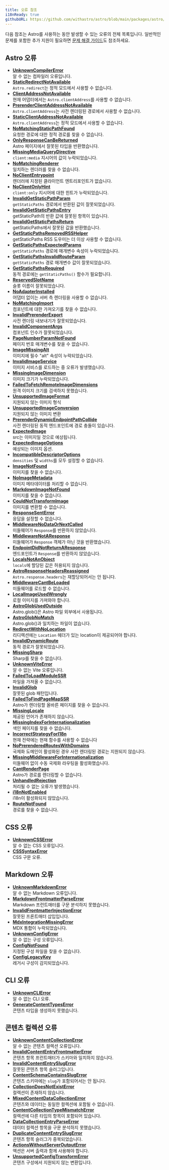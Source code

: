 ```yaml
---
title: 오류 참조
i18nReady: true
githubURL: https://github.com/withastro/astro/blob/main/packages/astro/src/core/errors/errors-data.ts
---
```



다음 참조는 Astro를 사용하는 동안 발생할 수 있는 오류의 전체 목록입니다. 일반적인 문제를 포함한 추가 지원이 필요하면 [문제 해결 가이드](/ko/guides/troubleshooting/)도 참조하세요.

## Astro 오류

- [**UnknownCompilerError**](/ko/reference/errors/unknown-compiler-error/)<br/>알 수 없는 컴파일러 오류입니다.
- [**StaticRedirectNotAvailable**](/ko/reference/errors/static-redirect-not-available/)<br/>`Astro.redirect`는 정적 모드에서 사용할 수 없습니다.
- [**ClientAddressNotAvailable**](/ko/reference/errors/client-address-not-available/)<br/>현재 어댑터에서는 `Astro.clientAddress`를 사용할 수 없습니다.
- [**PrerenderClientAddressNotAvailable**](/ko/reference/errors/prerender-client-address-not-available/)<br/>`Astro.clientAddress`는 사전 렌더링된 경로에서 사용할 수 없습니다.
- [**StaticClientAddressNotAvailable**](/ko/reference/errors/static-client-address-not-available/)<br/>`Astro.clientAddress`는 정적 모드에서 사용할 수 없습니다.
- [**NoMatchingStaticPathFound**](/ko/reference/errors/no-matching-static-path-found/)<br/>요청한 경로에 대한 정적 경로를 찾을 수 없습니다.
- [**OnlyResponseCanBeReturned**](/ko/reference/errors/only-response-can-be-returned/)<br/>Astro 페이지에서 잘못된 타입을 반환했습니다.
- [**MissingMediaQueryDirective**](/ko/reference/errors/missing-media-query-directive/)<br/>`client:media` 지시어의 값이 누락되었습니다.
- [**NoMatchingRenderer**](/ko/reference/errors/no-matching-renderer/)<br/>일치하는 렌더러를 찾을 수 없습니다.
- [**NoClientEntrypoint**](/ko/reference/errors/no-client-entrypoint/)<br/>렌더러에 지정된 클라이언트 엔트리포인트가 없습니다.
- [**NoClientOnlyHint**](/ko/reference/errors/no-client-only-hint/)<br/>`client:only` 지시어에 대한 힌트가 누락되었습니다.
- [**InvalidGetStaticPathParam**](/ko/reference/errors/invalid-get-static-path-param/)<br/>`getStaticPaths` 경로에서 반환된 값이 잘못되었습니다.
- [**InvalidGetStaticPathsEntry**](/ko/reference/errors/invalid-get-static-paths-entry/)<br/>getStaticPath의 반환 값에 잘못된 항목이 있습니다.
- [**InvalidGetStaticPathsReturn**](/ko/reference/errors/invalid-get-static-paths-return/)<br/>getStaticPaths에서 잘못된 값을 반환했습니다.
- [**GetStaticPathsRemovedRSSHelper**](/ko/reference/errors/get-static-paths-removed-rsshelper/)<br/>getStaticPaths RSS 도우미는 더 이상 사용할 수 없습니다.
- [**GetStaticPathsExpectedParams**](/ko/reference/errors/get-static-paths-expected-params/)<br/>`getStaticPaths` 경로에 매개변수 속성이 누락되었습니다.
- [**GetStaticPathsInvalidRouteParam**](/ko/reference/errors/get-static-paths-invalid-route-param/)<br/>`getStaticPaths` 경로 매개변수 값이 잘못되었습니다.
- [**GetStaticPathsRequired**](/ko/reference/errors/get-static-paths-required/)<br/>동적 경로에는 `getStaticPaths()` 함수가 필요합니다.
- [**ReservedSlotName**](/ko/reference/errors/reserved-slot-name/)<br/>슬롯 이름이 잘못되었습니다.
- [**NoAdapterInstalled**](/ko/reference/errors/no-adapter-installed/)<br/>어댑터 없이는 서버 측 렌더링을 사용할 수 없습니다.
- [**NoMatchingImport**](/ko/reference/errors/no-matching-import/)<br/>컴포넌트에 대한 가져오기를 찾을 수 없습니다.
- [**InvalidPrerenderExport**](/ko/reference/errors/invalid-prerender-export/)<br/>사전 렌더링 내보내기가 잘못되었습니다.
- [**InvalidComponentArgs**](/ko/reference/errors/invalid-component-args/)<br/>컴포넌트 인수가 잘못되었습니다.
- [**PageNumberParamNotFound**](/ko/reference/errors/page-number-param-not-found/)<br/>페이지 번호 매개변수를 찾을 수 없습니다.
- [**ImageMissingAlt**](/ko/reference/errors/image-missing-alt/)<br/>이미지에 필수 "alt" 속성이 누락되었습니다.
- [**InvalidImageService**](/ko/reference/errors/invalid-image-service/)<br/>이미지 서비스를 로드하는 중 오류가 발생했습니다.
- [**MissingImageDimension**](/ko/reference/errors/missing-image-dimension/)<br/>이미지 크기가 누락되었습니다.
- [**FailedToFetchRemoteImageDimensions**](/ko/reference/errors/failed-to-fetch-remote-image-dimensions/)<br/>원격 이미지 크기를 검색하지 못했습니다.
- [**UnsupportedImageFormat**](/ko/reference/errors/unsupported-image-format/)<br/>지원되지 않는 이미지 형식
- [**UnsupportedImageConversion**](/ko/reference/errors/unsupported-image-conversion/)<br/>지원되지 않는 이미지 변환
- [**PrerenderDynamicEndpointPathCollide**](/ko/reference/errors/prerender-dynamic-endpoint-path-collide/)<br/>사전 렌더링된 동적 엔드포인트에 경로 충돌이 있습니다.
- [**ExpectedImage**](/ko/reference/errors/expected-image/)<br/>src는 이미지일 것으로 예상됩니다.
- [**ExpectedImageOptions**](/ko/reference/errors/expected-image-options/)<br/>예상되는 이미지 옵션.
- [**IncompatibleDescriptorOptions**](/ko/reference/errors/incompatible-descriptor-options/)<br/>`densities` 및 `widths`를 모두 설정할 수 없습니다.
- [**ImageNotFound**](/ko/reference/errors/image-not-found/)<br/>이미지를 찾을 수 없습니다.
- [**NoImageMetadata**](/ko/reference/errors/no-image-metadata/)<br/>이미지 메타데이터를 처리할 수 없습니다.
- [**MarkdownImageNotFound**](/ko/reference/errors/markdown-image-not-found/)<br/>이미지를 찾을 수 없습니다.
- [**CouldNotTransformImage**](/ko/reference/errors/could-not-transform-image/)<br/>이미지를 변환할 수 없습니다.
- [**ResponseSentError**](/ko/reference/errors/response-sent-error/)<br/>응답을 설정할 수 없습니다.
- [**MiddlewareNoDataOrNextCalled**](/ko/reference/errors/middleware-no-data-or-next-called/)<br/>미들웨어가 `Response`를 반환하지 않았습니다.
- [**MiddlewareNotAResponse**](/ko/reference/errors/middleware-not-aresponse/)<br/>미들웨어가 `Response` 객체가 아닌 것을 반환했습니다.
- [**EndpointDidNotReturnAResponse**](/ko/reference/errors/endpoint-did-not-return-aresponse/)<br/>엔드포인트가 `Response`를 반환하지 않았습니다.
- [**LocalsNotAnObject**](/ko/reference/errors/locals-not-an-object/)<br/>`locals`에 할당된 값은 허용되지 않습니다.
- [**AstroResponseHeadersReassigned**](/ko/reference/errors/astro-response-headers-reassigned/)<br/>`Astro.response.headers`는 재할당되어서는 안 됩니다.
- [**MiddlewareCantBeLoaded**](/ko/reference/errors/middleware-cant-be-loaded/)<br/>미들웨어를 로드할 수 없습니다.
- [**LocalImageUsedWrongly**](/ko/reference/errors/local-image-used-wrongly/)<br/>로컬 이미지를 가져와야 합니다.
- [**AstroGlobUsedOutside**](/ko/reference/errors/astro-glob-used-outside/)<br/>Astro.glob()은 Astro 파일 외부에서 사용됩니다.
- [**AstroGlobNoMatch**](/ko/reference/errors/astro-glob-no-match/)<br/>Astro.glob()과 일치하는 파일이 없습니다.
- [**RedirectWithNoLocation**](/ko/reference/errors/redirect-with-no-location/)<br/>리디렉션에는 `Location` 헤더가 있는 location이 제공되어야 합니다.
- [**InvalidDynamicRoute**](/ko/reference/errors/invalid-dynamic-route/)<br/>동적 경로가 잘못되었습니다.
- [**MissingSharp**](/ko/reference/errors/missing-sharp/)<br/>Sharp를 찾을 수 없습니다.
- [**UnknownViteError**](/ko/reference/errors/unknown-vite-error/)<br/>알 수 없는 Vite 오류입니다.
- [**FailedToLoadModuleSSR**](/ko/reference/errors/failed-to-load-module-ssr/)<br/>파일을 가져올 수 없습니다.
- [**InvalidGlob**](/ko/reference/errors/invalid-glob/)<br/>잘못된 glob 패턴입니다.
- [**FailedToFindPageMapSSR**](/ko/reference/errors/failed-to-find-page-map-ssr/)<br/>Astro가 렌더링할 올바른 페이지를 찾을 수 없습니다.
- [**MissingLocale**](/ko/reference/errors/missing-locale/)<br/>제공된 언어가 존재하지 않습니다.
- [**MissingIndexForInternationalization**](/ko/reference/errors/missing-index-for-internationalization/)<br/>색인 페이지를 찾을 수 없습니다.
- [**IncorrectStrategyForI18n**](/ko/reference/errors/incorrect-strategy-for-i18n/)<br/>현재 전략에는 현재 함수를 사용할 수 없습니다
- [**NoPrerenderedRoutesWithDomains**](/ko/reference/errors/no-prerendered-routes-with-domains/)<br/>국제화 도메인이 활성화된 경우 사전 렌더링된 경로는 지원되지 않습니다.
- [**MissingMiddlewareForInternationalization**](/ko/reference/errors/missing-middleware-for-internationalization/)<br/>미들웨어 없이 수동 국제화 라우팅을 활성화했습니다.
- [**CantRenderPage**](/ko/reference/errors/cant-render-page/)<br/>Astro가 경로를 렌더링할 수 없습니다.
- [**UnhandledRejection**](/ko/reference/errors/unhandled-rejection/)<br/>처리될 수 없는 오류가 발생했습니다.
- [**i18nNotEnabled**](/ko/reference/errors/i18n-not-enabled/)<br/>i18n이 활성화되지 않았습니다.
- [**RouteNotFound**](/ko/reference/errors/route-not-found/)<br/>경로를 찾을 수 없습니다.

## CSS 오류

- [**UnknownCSSError**](/ko/reference/errors/unknown-csserror/)<br/>알 수 없는 CSS 오류입니다.
- [**CSSSyntaxError**](/ko/reference/errors/csssyntax-error/)<br/>CSS 구문 오류.

## Markdown 오류

- [**UnknownMarkdownError**](/ko/reference/errors/unknown-markdown-error/)<br/>알 수 없는 Markdown 오류입니다.
- [**MarkdownFrontmatterParseError**](/ko/reference/errors/markdown-frontmatter-parse-error/)<br/>Markdown 프런트매터를 구문 분석하지 못했습니다.
- [**InvalidFrontmatterInjectionError**](/ko/reference/errors/invalid-frontmatter-injection-error/)<br/>잘못된 프론트매터 삽입입니다.
- [**MdxIntegrationMissingError**](/ko/reference/errors/mdx-integration-missing-error/)<br/>MDX 통합이 누락되었습니다.
- [**UnknownConfigError**](/ko/reference/errors/unknown-config-error/)<br/>알 수 없는 구성 오류입니다.
- [**ConfigNotFound**](/ko/reference/errors/config-not-found/)<br/>지정된 구성 파일을 찾을 수 없습니다.
- [**ConfigLegacyKey**](/ko/reference/errors/config-legacy-key/)<br/>레거시 구성이 감지되었습니다.

## CLI 오류

- [**UnknownCLIError**](/ko/reference/errors/unknown-clierror/)<br/>알 수 없는 CLI 오류.
- [**GenerateContentTypesError**](/ko/reference/errors/generate-content-types-error/)<br/>콘텐츠 타입을 생성하지 못했습니다.

## 콘텐츠 컬렉션 오류

- [**UnknownContentCollectionError**](/ko/reference/errors/unknown-content-collection-error/)<br/>알 수 없는 콘텐츠 컬렉션 오류입니다.
- [**InvalidContentEntryFrontmatterError**](/ko/reference/errors/invalid-content-entry-frontmatter-error/)<br/>콘텐츠 항목 프런트매터가 스키마와 일치하지 않습니다.
- [**InvalidContentEntrySlugError**](/ko/reference/errors/invalid-content-entry-slug-error/)<br/>잘못된 콘텐츠 항목 슬러그입니다.
- [**ContentSchemaContainsSlugError**](/ko/reference/errors/content-schema-contains-slug-error/)<br/>콘텐츠 스키마에는 `slug`가 포함되어서는 안 됩니다.
- [**CollectionDoesNotExistError**](/ko/reference/errors/collection-does-not-exist-error/)<br/>컬렉션이 존재하지 않습니다.
- [**MixedContentDataCollectionError**](/ko/reference/errors/mixed-content-data-collection-error/)<br/>콘텐츠와 데이터는 동일한 컬렉션에 포함될 수 없습니다.
- [**ContentCollectionTypeMismatchError**](/ko/reference/errors/content-collection-type-mismatch-error/)<br/>컬렉션에 다른 타입의 항목이 포함되어 있습니다.
- [**DataCollectionEntryParseError**](/ko/reference/errors/data-collection-entry-parse-error/)<br/>데이터 컬렉션 항목을 구문 분석하지 못했습니다.
- [**DuplicateContentEntrySlugError**](/ko/reference/errors/duplicate-content-entry-slug-error/)<br/>콘텐츠 항목 슬러그가 중복되었습니다.
- [**ActionsWithoutServerOutputError**](/ko/reference/errors/actions-without-server-output-error/)<br/>액션은 서버 출력과 함께 사용해야 합니다.
- [**UnsupportedConfigTransformError**](/ko/reference/errors/unsupported-config-transform-error/)<br/>콘텐츠 구성에서 지원되지 않는 변환입니다.
